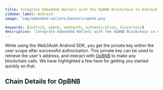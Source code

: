 ```yaml
---
title: Integrate Embedded Wallets with the OpBNB Blockchain in Android
sidebar_label: Android
image: 'img/embedded-wallets/banners/opbnb.png'

keywords: [android, opbnb, web3auth, authentication, blockchain]
description: 'Integrate Embedded Wallets with the OpBNB Blockchain in Android | Embedded Wallets'
---
```



While using the Web3Auth Android SDK, you get the private key within the user scope after successful authorization. This private key can be used to retrieve the user's address, and interact with [OpBNB](https://ethereum.org/) to make any blockchain calls. We have highlighted a few here for getting you started quickly on that.

## Chain Details for OpBNB

<ChainDetailsOpBnb />

<EVMInteraction />
